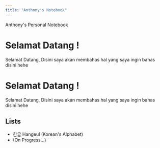 ```yaml
---
title: "Anthony's Notebook"
---
```


Anthony's Personal Notebook

# Selamat Datang !
Selamat Datang, Disini saya akan membahas hal yang saya ingin bahas disini hehe

# Selamat Datang !
Selamat Datang, Disini saya akan membahas hal yang saya ingin bahas disini hehe

## Lists
- 한글 Hangeul (Korean's Alphabet)
- (On Progress...)
